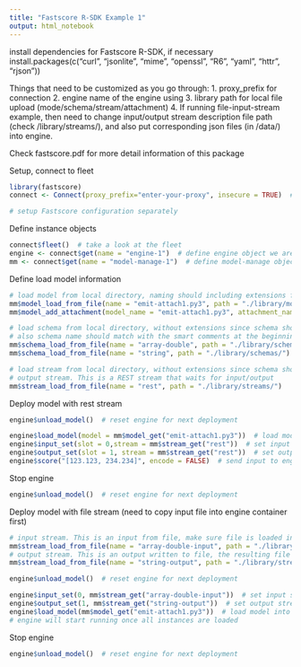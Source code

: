 ```yaml
---
title: "Fastscore R-SDK Example 1"
output: html_notebook
---
```

install dependencies for Fastscore R-SDK, if necessary
install.packages(c("curl", "jsonlite", "mime", "openssl", "R6", "yaml", "httr", "rjson"))

Things that need to be customized as you go through:
1. proxy_prefix for connection
2. engine name of the engine using
3. library path for local file upload (mode/schema/stream/attachment)
4. If running file-input-stream example, then need to change input/output stream description file path (check /library/streams/), and also put corresponding json files (in /data/) into engine.

Check fastscore.pdf for more detail information of this package

Setup, connect to fleet
```r
library(fastscore)
connect <- Connect(proxy_prefix="enter-your-proxy", insecure = TRUE)  # connect to a Fastscore fleet

# setup Fastscore configuration separately
```
Define instance objects
```r
connect$fleet()  # take a look at the fleet
engine <- connect$get(name = "engine-1")  # define engine object we are going to use, change engine name if necessary
mm <- connect$get(name = "model-manage-1")  # define model-manage object
```
Define load model information
```r
# load model from local directory, naming should including extensions for model language tyle
mm$model_load_from_file(name = "emit-attach1.py3", path = "./library/models/")  # this model emits a "1234" string that is from the attachment
mm$model_add_attachment(model_name = "emit-attach1.py3", attachment_name = "file-contains-1234.tgz", attachment_path = "./library/attachments/")

# load schema from local directory, without extensions since schema should always be .avsc format
# also schema name should match with the smart comments at the beginning of model script
mm$schema_load_from_file(name = "array-double", path = "./library/schemas/")
mm$schema_load_from_file(name = "string", path = "./library/schemas/")

# load stream from local directory, without extensions since schema should always be .json format
# output stream. This is a REST stream that waits for input/output
mm$stream_load_from_file(name = "rest", path = "./library/streams/")
```
Deploy model with rest stream
```r
engine$unload_model()  # reset engine for next deployment

engine$load_model(model = mm$model_get("emit-attach1.py3"))  # load model into engine
engine$input_set(slot = 0,stream = mm$stream_get("rest"))  # set input stream, use even slot numbers 0, 2, 4, etc.
engine$output_set(slot = 1, stream = mm$stream_get("rest"))  # set output stream, use odd slot numbers 1, 3, 5, etc.
engine$score("[123.123, 234.234]", encode = FALSE)  # send input to engine, and return output
```
Stop engine
```r
engine$unload_model()  # reset engine for next deployment
```
Deploy model with file stream (need to copy input file into engine container first)
```r
# input stream. This is an input from file, make sure file is loaded into engine/container with porper path set in stream description
mm$stream_load_from_file(name = "array-double-input", path = "./library/streams/")
# output stream. This is an output written to file, the resulting file with be saved in the engine with path descripted in output stream description
mm$stream_load_from_file(name = "string-output", path = "./library/streams/")

engine$unload_model()  # reset engine for next deployment

engine$input_set(0, mm$stream_get("array-double-input"))  # set input stream, use even slot numbers 0, 2, 4, etc.
engine$output_set(1, mm$stream_get("string-output"))  # set output stream, use odd slot numbers 1, 3, 5, etc.
engine$load_model(mm$model_get("emit-attach1.py3"))  # load model into engine
# engine will start running once all instances are loaded
```
Stop engine
```r
engine$unload_model()  # reset engine for next deployment
```

